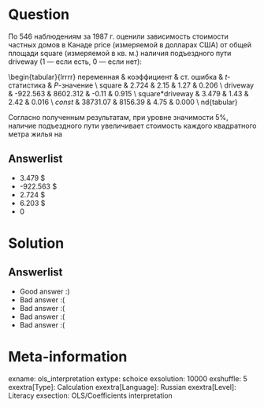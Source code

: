 Question
========
По 546 наблюдениям за 1987 г. оценили зависимость стоимости частных домов в Канаде price (измеряемой в долларах США) от общей площади square (измеряемой в кв. м.) наличия подъездного пути driveway  (1 — если есть, 0 — если нет):

\begin{tabular}{lrrrr}
\toprule
переменная & коэффициент & ст. ошибка & $t$-статистика & $P$-значение \\
\midrule
square & 2.724 & 2.15 & 1.27 & 0.206 \\
driveway & -922.563 & 8602.312 & -0.11 & 0.915 \\
square*driveway & 3.479 & 1.43 & 2.42 & 0.016 \\
$const$ & 38731.07 & 8156.39 & 4.75 & 0.000 \\
\bottomrule
\mathbb{E}nd{tabular}



Согласно полученным результатам, при уровне значимости 5\%, наличие подъездного пути увеличивает стоимость каждого квадратного метра жилья на



Answerlist
----------
*  3.479 \$
*  -922.563 \$
*  2.724 \$
*  6.203 \$
*  0

Solution
========

Answerlist
----------
*  Good answer :)
*  Bad answer :(
*  Bad answer :(
*  Bad answer :(
*  Bad answer :(

Meta-information
================
exname: ols_interpretation
extype: schoice
exsolution: 10000
exshuffle: 5
exextra[Type]: Calculation
exextra[Language]: Russian
exextra[Level]: Literacy
exsection: OLS/Coefficients interpretation
